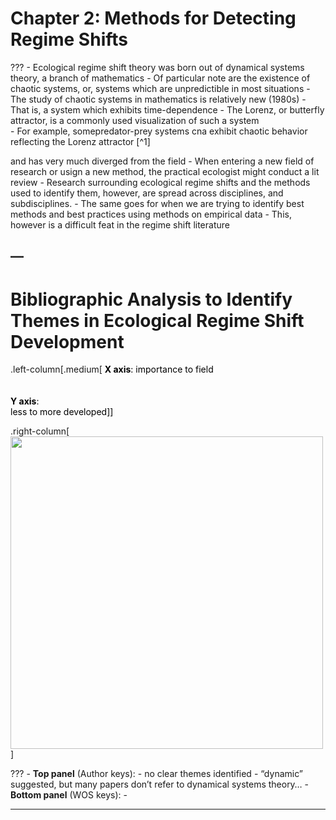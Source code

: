 # Chapter 2: Methods for Detecting Regime Shifts <!--ch2 background of RS theory -->


???
- Ecological regime shift theory was born out of dynamical systems theory, a branch of mathematics
- Of particular note are the existence of chaotic systems, or, systems which are unpredictible in most situations
- The study of chaotic systems in mathematics is relatively new (1980s)
- That is, a system which exhibits time-dependence
- The Lorenz, or butterfly attractor, is a commonly used visualization of such a system  
- For example, somepredator-prey systems cna exhibit chaotic behavior reflecting the Lorenz attractor [^1]

and has very much diverged from the field
- When entering a new field of research or usign a new method, the practical ecologist might conduct a lit review
- Research surrounding ecological regime shifts and the methods used to identify them, however, are spread across disciplines, and subdisciplines.
- The same goes for when we are trying to identify best methods and best practices using methods on empirical data
- This, however is a difficult feat in the regime shift literature

---
---
# Bibliographic Analysis to Identify Themes in Ecological Regime Shift Development <!--results: themes --> 
.left-column[.medium[<font color="black">
__X axis__: importance to field<br><br><br>
__Y axis__: <br>
less to more developed
]] </font>

.right-column[<img src="figures/thematicMaps_keywords.png" width="500">]

???
- __Top panel__ (Author keys): 
  - no clear themes identified
  - "dynamic" suggested, but many papers don't refer to dynamical systems theory...
- __Bottom panel__ (WOS keys):
  - 

---
